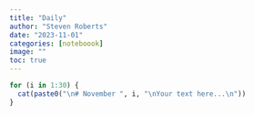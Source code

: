 ```yaml
---
title: "Daily"
author: "Steven Roberts"
date: "2023-11-01"
categories: [noteboook]
image: ""
toc: true
---
```



```r
for (i in 1:30) {
  cat(paste0("\n# November ", i, "\nYour text here...\n"))
}

```

